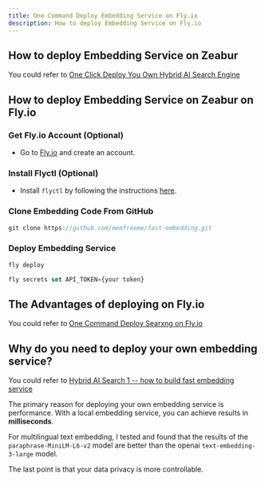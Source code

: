```yaml
---
title: One Command Deploy Embedding Service on Fly.io
description: How to deploy Embedding Service on Fly.io
---
```


## How to deploy Embedding Service on Zeabur

You could refer to [One Click Deploy You Own Hybrid AI Search Engine](/docs/one-click-deploy-ai-search)

## How to deploy Embedding Service on Zeabur on Fly.io

<Steps>

### Get Fly.io Account (Optional)

-   Go to [Fly.io](https://fly.io) and create an account.

### Install Flyctl (Optional)

-   Install `flyctl` by following the instructions [here](https://fly.io/docs/flyctl/install/).

### Clone Embedding Code From GitHub

```js
git clone https://github.com/memfreeme/fast-embedding.git
```

### Deploy Embedding Service

```js
fly deploy

fly secrets set API_TOKEN={your token}
```

</Steps>

## The Advantages of deploying on Fly.io

You could refer to [One Command Deploy Searxng on Fly.io](/docs/deploy-searxng-fly-io)

## Why do you need to deploy your own embedding service?

You could refer to [Hybrid AI Search 1 -- how to build fast embedding service](/blog/fast-local-embedding-service)

The primary reason for deploying your own embedding service is performance. With a local embedding service, you can achieve results in **milliseconds**.

For multilingual text embedding, I tested and found that the results of the `paraphrase-MiniLM-L6-v2` model are better than the openai `text-embedding-3-large` model.

The last point is that your data privacy is more controllable.
